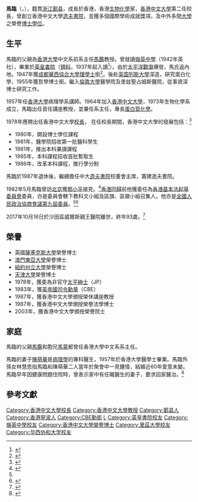 {{Infobox_Officeholder
| honorific-prefix = [[教授|Professor]]
| name=馬臨<br>Ma-lin
| honorific-suffix= [[大英帝國勳章|CBE]] [[太平紳士|JP]] [[教授|教授]]
| image = Ma Lin.png
|birth_date=1925年2月8日
|birth_place = {{ROC-1912}}[[京兆地方|京兆地方]]
|death_date={{death date and age|2017|10|16|1925|2|8}}
|death_place = {{HKG}}[[沙田區|沙田區]][[威爾斯親王醫院|威爾斯親王醫院]]<ref>http://www.shawprize.org/big5/shaw.php?tmp=1&twoid=3&threeid=260&fourid=491{{Dead link|date=2020年7月 |bot=InternetArchiveBot |fix-attempted=yes }}</ref>
|alma_mater=[[英皇書院|英皇書院]]<br>[[嶺英中學|嶺英中學]]<br>[[華西協合大學|華西協合大學]]<br>[[列斯大學|列斯大學]]
|blank1=荣誉学位
|data1=
|office= 第2任[[香港中文大學|香港中文大學]]校長
|term_start=1978年10月2日
|term_end=1987年9月30日
|predecessor=[[李卓敏|李卓敏]]教授
|successor=[[高錕|高錕]]教授
|term_start1=
|term_end1=
|past=
*[[倫敦大學|倫敦大學]]醫學院及里茲聖占. 姆 . 斯醫院，從事資深博士硏究工作</span>
*[[香港大學|香港大學]]講師</span>
*[[香港中文大學|香港中文大學]]高級講師</span>
*[[香港中文大學|香港中文大學]]講座教授</span>
*[[香港中文大學|香港中文大學]]理學院院長</span>
*[[香港中文大學|香港中文大學]]生物化學教授</span>
*[[香港中文大學|香港中文大學]]校長</span>
*[[香港中文大學|香港中文大學]][[逸夫書院|逸夫書院]]校董會主席</span>
}}
'''馬臨'''{{CBE}}{{JP}}（{{lang-en|Ma-lin}}，{{bd|1925年|2月8日|2017年|10月16日|catIdx=Ma}}），籍貫[[浙江|浙江]][[鄞县|鄞县]]，成長於香港，香港[[生物化學|生物化學]]家，[[香港中文大學|香港中文大學]]第二任校長，曾創立香港中文大學[[逸夫書院|逸夫書院]]，並獲多個國際學術成就獎項，及中外多間[[大學|大學]]之榮譽[[博士學位|博士學位]]。

==生平==
馬臨的父親為[[香港大學|香港大學]]中文系前系主任[[馬鑑|馬鑑]]教授。曾就讀[[嶺英中學|嶺英中學]]（1942年英社），畢業於[[英皇書院|英皇書院]]（[[預科|預科]]，1937年起入讀<ref>{{cite web |url=https://www.kings.edu.hk/sites/default/files/files/kcoba_1999.pdf |title=英皇之聲 |date=1999-01 |website= |publisher=英皇書院同學會 |access-date=2021-11-27 |quote= |archive-date=2017-03-22 |archive-url=https://web.archive.org/web/20170322140950/http://kings.edu.hk/sites/default/files/files/kcoba_1999.pdf |dead-url=no }}</ref>）。由於[[太平洋戰爭|太平洋戰爭]]爆發，馬氏返內地。1947年獲[[成都|成都]][[華西協合大學|華西協合大學]][[理學士|理學士]]銜<ref>{{Cite web|title=懷念先賢馬臨教授|url=http://www.cuhk.edu.hk/chinese/features/ma_lin.html|accessdate=2019-08-06|date=2017-10|work=香港中文大學 The Chinese University of Hong Kong|archive-date=2020-11-30|archive-url=https://web.archive.org/web/20201130113313/http://www.cuhk.edu.hk/chinese/features/ma_lin.html|dead-url=no}}</ref>。後赴[[英国|英国]][[列斯大學|列斯大學]]深造，硏究蛋白化學，1955年獲哲學博士銜。繼入[[倫敦大學|倫敦大學]]醫學院及里兹聖占姆斯醫院，從事資深博士硏究工作。

1957年任[[香港大學|香港大學]]病理學系講師。1964年加入[[香港中文大學|香港中文大學]]，1973年生物化學系成立，馬臨出任首任講座教授，並兼任系主任，專長[[蛋白質|蛋白質]][[化學|化學]]。

1978年應聘出任香港中文大學[[校長|校長]]， 在任校長期間，香港中文大學的發展包括：<ref name="fellow2003">{{cite web |url=http://www.cuhk.edu.hk/ipro/pressrelease/ma_lin-c.htm |title=香港中文大學第二屆榮譽院士頒授典禮(2003年)榮譽院士馬臨教授 |access-date=2006-05-11 |archive-date=2020-11-30 |archive-url=https://web.archive.org/web/20201130112109/http://www.cuhk.edu.hk/ipro/pressrelease/ma_lin-c.htm |dead-url=no }}</ref>
* 1980年，開設博士學位課程
* 1981年，醫學院招收第一批醫科學生
* 1981年，推出本科兼讀課程
* 1985年，本科課程招收首批暫取生
* 1986年，改革本科課程，推行學分制

馬臨於1987年退休後，繼續擔任中大[[逸夫書院|逸夫書院]]校董會主席，籌建逸夫書院。

1982年5月馬臨曾訪[[北京|北京]]獲[[鄧小平|鄧小平]]接見。<ref>{{cite web |url=http://cpc.people.com.cn/BIG5/69112/69113/69685/69699/4724318.html |title=鄧小平會見香港中文大學校長馬臨 |publisher=人民網 領袖人物紀念館 |date=2004-07-15 |access-date=2017-01-25 |archive-date=2017-02-02 |archive-url=https://web.archive.org/web/20170202035427/http://cpc.people.com.cn/BIG5/69112/69113/69685/69699/4724318.html |dead-url=no }}</ref>[[香港回歸|香港回歸]]前他獲委任為[[香港基本法起草委員會|香港基本法起草委員會]]委員，亦是委員會轄下教科文小組及區旗、區徽小組召集人。他亦是[[中国人民政治协商会议第九届全国委员会委员名单|全國人民政治協商會議第九屆委員]]。<ref name="fellow2003" /><ref>{{cite news |url=https://hk.news.appledaily.com/local/daily/article/20171017/20185626 |title=93歲中大前校長馬臨逝世 |publisher=蘋果日報 |date=2017-10-17 |accessdate=2018-02-08 |archive-date=2019-06-30 |archive-url=https://web.archive.org/web/20190630011801/https://hk.news.appledaily.com/local/daily/article/20171017/20185626 |dead-url=no }}</ref>

2017年10月16日於沙田區威爾斯親王醫院離世，終年93歲。<ref>{{Cite news |url=http://news.rthk.hk/rthk/ch/component/k2/1359547-20171017.htm |title=中大前校長馬臨離世　沈祖堯讚揚具遠見學者及教育家 |date=2017-10-17 |work=香港電台 |access-date=2017-10-17 |archive-url=https://web.archive.org/web/20171017150741/http://news.rthk.hk/rthk/ch/component/k2/1359547-20171017.htm |archive-date=2017-10-17 |dead-url=yes }}</ref>

== 榮譽 ==
*英國[[薩塞克斯大學|薩塞克斯大學]]榮譽博士
*[[澳門東亞大學|澳門東亞大學]]榮譽博士
*[[紐約州立大學|紐約州立大學]]榮譽博士
*[[天津大學|天津大學]]榮譽博士
*1978年，獲委為非官守[[太平紳士|太平紳士]]（JP）
*1983年，獲[[英帝國司令勳章|英帝國司令勳章]]（CBE）
*1987年，獲香港中文大學頒授榮休講座教授
*1987年，獲香港中文大學頒授榮譽法學博士
*2003年，獲香港中文大學頒授榮譽院士

== 家庭 ==
馬臨的父親[[馬鑑|馬鑑]]和胞兄[[馬蒙|馬蒙]]都曾任香港大學中文系系主任。

馬臨的妻子[[陳萌華|陳萌華]]是[[病理學|病理學]]的專科醫生，1957年於香港大學醫學士畢業。馬臨外孫女林慧思指馬臨和陳萌華二人當年於聚會中一見鍾情，結婚近60年愛意未變。馬臨早年因健康問題住院時，曾表示家中有任職醫生的妻子，要求回家醫治。<ref>{{cite news |url=https://news.mingpao.com/pns/dailynews/web_tc/article/20171029/s00002/1509213583365 |title=中大前校長馬臨安息禮拜 外孫女「散會」道別 |publisher=明報 |date=2017-10-29 |accessdate=2018-02-08 |archive-date=2018-02-09 |archive-url=https://web.archive.org/web/20180209063223/https://news.mingpao.com/pns/dailynews/web_tc/article/20171029/s00002/1509213583365 |dead-url=no }}</ref>

== 參考文獻 ==
{{Reflist}}

{{start box}}
{{S-aca}}
{{s-before|[[李卓敏|李卓敏]]}}
{{s-title|[[香港中文大學|香港中文大學]]校長|1978年－1987年}}
{{s-after|[[高錕|高錕]]}}
{{end box}}
{{香港中文大學校長}}
{{香港中文大學}}

{{DEFAULTSORT:Ma Lin}}
[[Category:香港中文大學校長|Category:香港中文大學校長]]
[[Category:香港中文大學教授|Category:香港中文大學教授]]
[[Category:鄞县人|Category:鄞县人]]
[[Category:香港寧波人|Category:香港寧波人]]
[[Category:CBE勳銜|Category:CBE勳銜]]
[[Category:馬姓|L]]
[[Category:英皇書院校友|Category:英皇書院校友]]
[[Category:嶺英中學校友|Category:嶺英中學校友]]
[[Category:香港中文大學榮譽博士|Category:香港中文大學榮譽博士]]
[[Category:里茲大學校友|Category:里茲大學校友]]
[[Category:华西协和大学校友|Category:华西协和大学校友]]